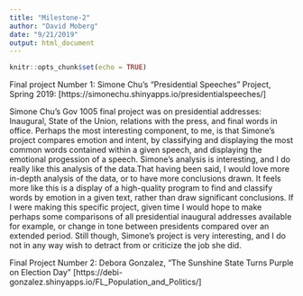 ```yaml
---
title: "Milestone-2"
author: "David Moberg"
date: "9/21/2019"
output: html_document
---
```


```r
knitr::opts_chunk$set(echo = TRUE)
```

Final project Number 1: Simone Chu's "Presidential Speeches" Project, Spring 2019: [https://simonechu.shinyapps.io/presidentialspeeches/]

Simone Chu's Gov 1005 final project was on presidential addresses: Inaugural, State of the Union, relations with the press, and final words in office. Perhaps the most interesting component, to me, is that Simone's project compares emotion and intent, by classifying and displaying the most common words contained within a given speech, and displaying the emotional progession of a speech. Simone's analysis is interesting, and I do really like this analysis of the data.That having been said, I would love more in-depth analysis of the data, or to have more conclusions drawn. It feels more like this is a display of a high-quality program to find and classify words by emotion in a given text, rather than draw significant conclusions. If I were making this specific project, given time I would hope to make perhaps some comparisons of all presidential inaugural addresses available for example, or change in tone between presidents compared over an extended period. Still though, Simone's project is very interesting, and I do not in any way wish to detract from or criticize the job she did.


Final Project Number 2: Debora Gonzalez, "The Sunshine State Turns Purple on Election Day" [https://debi-gonzalez.shinyapps.io/FL_Population_and_Politics/] 
